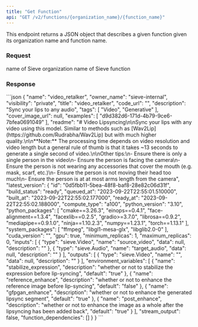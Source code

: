 ```yaml
---
title: "Get Function"
api: "GET /v2/functions/{organization_name}/{function_name}"
---
```


This endpoint returns a JSON object that describes a given function given its organization name and function name.

### Request
<ParamField path="organization_name" type="string" required>
  name of Sieve organization
</ParamField>
<ParamField path="function_name" type="string" required>
  name of Sieve function
</ParamField>

### Response
<Snippet file="function.mdx" />

<ResponseExample>
```json
{
  "name": "video_retalker",
  "owner_name": "sieve-internal",
  "visibility": "private",
  "title": "video_retalker",
  "code_url": "",
  "description": "Sync your lips to any audio",
  "tags": [
    "Video",
    "Generative"
  ],
  "cover_image_url": null,
  "examples": [
    "d9d382d6-171d-4b79-9ce6-7bfea0691049"
  ],
  "readme": "# Video Lipsyncing\n\nSync your lips with any video using this model. Similar to methods such as [Wav2Lip](https://github.com/Rudrabha/Wav2Lip) but with much higher quality.\n\n**Note:** The processing time depends on video resolution and video length but a general rule of thumb is that it takes ~13 seconds to generate a single second of video.\n\nOther tips:\n- Ensure there is only a single person in the video\n- Ensure the person is facing the camera\n- Ensure the person is not wearing any accessories that cover the mouth (e.g. mask, scarf, etc.)\n- Ensure the person is not moving their head too much\n- Ensure the person is at at most arms length from the camera",
  "latest_version": {
    "id": "0d5fbb11-5bea-48f8-baf8-28e82c06d31f",
    "build_status": "ready",
    "queued_at": "2023-09-22T22:55:01.510000",
    "built_at": "2023-09-22T22:55:02.177000",
    "ready_at": "2023-09-22T22:55:02.188000",
    "compute_type": "a100",
    "python_version": "3.10",
    "python_packages": [
      "cmake==3.26.3",
      "einops==0.4.1",
      "face-alignment==1.3.4",
      "facexlib==0.2.5",
      "gradio>=3.7.0",
      "librosa==0.9.2",
      "mediapipe==0.9.1.0",
      "ninja==1.10.2.3",
      "numpy==1.23.1",
      "torch==1.13.1"
    ],
    "system_packages": [
      "ffmpeg",
      "libgl1-mesa-glx",
      "libglib2.0-0"
    ],
    "cuda_version": "",
    "gpu": true,
    "minimum_replicas": 1,
    "maximum_replicas": 0,
    "inputs": [
      {
        "type": "sieve.Video",
        "name": "source_video",
        "data": null,
        "description": ""
      },
      {
        "type": "sieve.Audio",
        "name": "target_audio",
        "data": null,
        "description": ""
      }
    ],
    "outputs": [
      {
        "type": "sieve.Video",
        "name": "",
        "data": null,
        "description": ""
      }
    ],
    "environment_variables": [
      {
        "name": "stabilize_expression",
        "description": "whether or not to stabilize the expression before lip-syncing",
        "default": "true"
      },
      {
        "name": "reference_enhance",
        "description": "whether or not to enhance the reference image before lip-syncing",
        "default": "false"
      },
      {
        "name": "gfpgan_enhance",
        "description": "whether or not to enhance the generated lipsync segment",
        "default": "true"
      },
      {
        "name": "post_enhance",
        "description": "whether or not to enhance the image as a whole after the lipsyncing has been added back",
        "default": "true"
      }
    ],
    "stream_output": false,
    "function_dependencies": []
  }
}
```
</ResponseExample>
